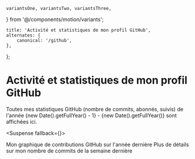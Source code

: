     variantsOne, variantsTwo, variantsThree,
} from '@/components/motion/variants';

    title: 'Activité et statistiques de mon profil GitHub',
    alternates: {
        canonical: '/github',
    },
};

# Activité et statistiques de mon profil GitHub

<AnimatedName />

<Motion className="mt-12" variants={variantsOne} asChild>
    Toutes mes statistiques GitHub (nombre de commits, abonnés, suivis)
    de l'année {new Date().getFullYear() - 1} - {new Date().getFullYear()} sont affichées ici.
</Motion>

<Suspense fallback={<Spinner className="h-52" />}>
    <Motion className="mt-4" variants={variantsOne}>
        <GitHubStatsServer />
    </Motion>
</Suspense>

<Motion className="mt-12" variants={variantsTwo} asChild>
    Mon graphique de contributions GitHub sur l'année dernière
</Motion>
<Motion className="mt-4" variants={variantsTwo}>
    <ContributionsGraphServer />
</Motion>

<Motion className="mt-12" variants={variantsThree} asChild>
    Plus de détails sur mon nombre de commits de la semaine dernière
</Motion>
<Motion className="mt-4" variants={variantsThree}>
    <ContributionsTableServer />
</Motion>
